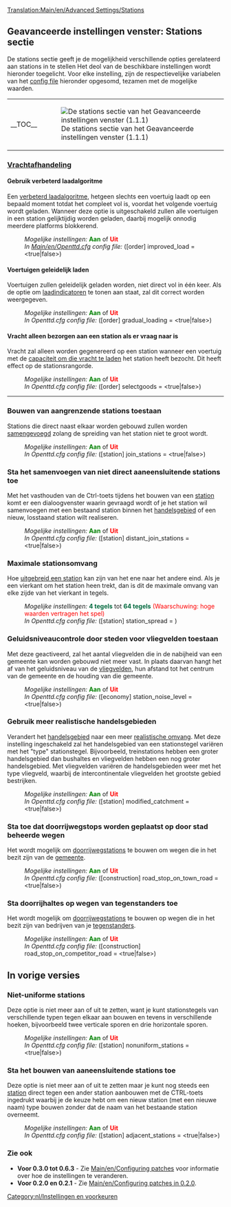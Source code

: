 [[Translation:Main/en/Advanced Settings/Stations]]{{nl/Geavanceerde instellingen}}

==Geavanceerde instellingen venster: Stations sectie==
De stations sectie geeft je de mogelijkheid verschillende opties gerelateerd aan stations in te stellen Het deol van de beschikbare instellingen wordt hieronder toegelicht. Voor elke instelling, zijn de respectievelijke variabelen van het [[Main/en/Openttd.cfg|config file]] hieronder opgesomd, tezamen met de mogelijke waarden.
{| align="center"
|- valign="top"
|__TOC__
|[[File:en/GI stations.png|frame|left|De stations sectie van het Geavanceerde instellingen venster (1.1.1)]]
|}

===<u>Vrachtafhandeling</u>===
====Gebruik verbeterd laadalgoritme====
{{nl/Kenmerken|Old|align="right"|text=(0.3.5)}}
Een [[Main/en/Improved Loading|verbeterd laadalgoritme]], hetgeen slechts een voertuig laadt op een bepaald moment totdat het compleet vol is, voordat het volgende voertuig wordt geladen. Wanneer deze optie is uitgeschakeld zullen alle voertuigen in een station gelijktijdig worden geladen, daarbij mogelijk onnodig meerdere platforms blokkerend.
:''Mogelijke instellingen:'' <span style="color:green">'''Aan'''</span> of <span style="color:red">'''Uit'''</span>
:''In [[Main/en/Openttd.cfg]] config file:'' ([order] improved_load = <true|false>) 
{{en/-}}
====Voertuigen geleidelijk laden====
{{nl/Kenmerken|0.5|align="right"|text=(0.5.0)}}
Voertuigen zullen geleidelijk geladen worden, niet direct vol in één keer. Als de optie om [[Main/nl/Laadindicatoren|laadindicatoren]] te tonen aan staat, zal dit correct worden weergegeven.
:''Mogelijke instellingen:'' <span style="color:green">'''Aan'''</span> of <span style="color:red">'''Uit'''</span>
:''In Openttd.cfg config file:'' ([order] gradual_loading = <true|false>) 
{{en/-}}
====Vracht alleen bezorgen aan een station als er vraag naar is====
{{nl/Kenmerken|Old|align="right"|text=(0.2.0)}}
Vracht zal alleen worden gegenereerd op een station wanneer een voertuig met de [[Main/en/Select goods|capaciteit om die vracht te laden]] het station heeft bezocht. Dit heeft effect op de stationsrangorde.
:''Mogelijke instellingen:'' <span style="color:green">'''Aan'''</span> of <span style="color:red">'''Uit'''</span>
:''In Openttd.cfg config file:'' ([order] selectgoods = <true|false>)
{{en/-}}
----
===Bouwen van aangrenzende stations toestaan===
{{nl/Kenmerken|Old|align="right"|text=(0.2.0)}}
Stations die direct naast elkaar worden gebouwd zullen worden [[Main/nl/Samenvoegen treinstations|samengevoegd]] zolang de spreiding van het station niet te groot wordt.
:''Mogelijke instellingen:'' <span style="color:green">'''Aan'''</span> of <span style="color:red">'''Uit'''</span>
:''In Openttd.cfg config file:'' ([station] join_stations = <true|false>)
{{en/-}}
===Sta het samenvoegen van niet direct aaneensluitende stations toe===
{{nl/Kenmerken|0.7|align="right"|text=(0.7.0)}}
Met het vasthouden van de Ctrl-toets tijdens het bouwen van een [[Main/nl/Stations|station]] komt er een dialoogvenster waarin gevraagd wordt of je het station wil samenvoegen met een bestaand station binnen het [[Main/nl/Handelsgebied|handelsgebied]] of een nieuw, losstaand station wilt realiseren.
:''Mogelijke instellingen:'' <span style="color:green">'''Aan'''</span> of <span style="color:red">'''Uit'''</span>
:''In Openttd.cfg config file:'' ([station] distant_join_stations = <true|false>)
{{en/-}}
===Maximale stationsomvang===
{{nl/Kenmerken|Old|align="right"|text=(0.3.2)}}
Hoe [[Main/en/Change station spread|uitgebreid een station]] kan zijn van het ene naar het andere eind. Als je een vierkant om het station heen trekt, dan is dit de maximale omvang van elke zijde van het vierkant in tegels.
:''Mogelijke instellingen:'' <span style="color:#00693E">'''4 tegels'''</span> tot <span style="color:#00693E">'''64 tegels'''</span> <span style="color:red">(Waarschuwing: hoge waarden vertragen het spel)</span>
:''In Openttd.cfg config file:'' ([station] station_spread = <num_val>)
{{en/-}}
===Geluidsniveaucontrole door steden voor vliegvelden toestaan===
{{nl/Kenmerken|0.7|align="right"|text=(0.7.0)}}
Met deze geactiveerd, zal het aantal vliegvelden die in de nabijheid van een gemeente kan worden gebouwd niet meer vast. In plaats daarvan hangt het af van het geluidsniveau van de [[Main/nl/Vliegveld|vliegvelden]], hun afstand tot het centrum van de gemeente en de houding van die gemeente. 
:''Mogelijke instellingen:'' <span style="color:green">'''Aan'''</span> of <span style="color:red">'''Uit'''</span>
:''In Openttd.cfg config file:'' ([economy] station_noise_level = <true|false>)
{{en/-}}
===Gebruik meer realistische handelsgebieden===
{{nl/Kenmerken|Old|align="right"|text=(0.3.5)}}
Verandert het [[Main/nl/Handelsgebied|handelsgebied]] naar een meer [[Main/en/Modified catchment|realistische omvang]]. Met deze instelling ingeschakeld zal het handelsgebied van een stationstegel variëren met het "type" stationstegel. Bijvoorbeeld, treinstations hebben een groter handelsgebied dan bushaltes en vliegvelden hebben een nog groter handelsgebied. Met vliegvelden variëren de handelsgebieden weer met het type vliegveld, waarbij de intercontinentale vliegvelden het grootste gebied bestrijken.
:''Mogelijke instellingen:'' <span style="color:green">'''Aan'''</span> of <span style="color:red">'''Uit'''</span>
:''In Openttd.cfg config file:'' ([station] modified_catchment = <true|false>)
{{en/-}}
===Sta toe dat doorrijwegstops worden geplaatst op door stad beheerde wegen===
{{nl/Kenmerken|0.6|align="right"|text=(0.6.0)}}
Het wordt mogelijk om [[Main/nl/Doorrijwegstations|doorrijwegstations]] te bouwen om wegen die in het bezit zijn van de [[Main/nl/Gemeente|gemeente]].
:''Mogelijke instellingen:'' <span style="color:green">'''Aan'''</span> of <span style="color:red">'''Uit'''</span>
:''In Openttd.cfg config file:'' ([construction] road_stop_on_town_road = <true|false>) 
{{en/-}}
===Sta doorrijhaltes op wegen van tegenstanders toe===
{{nl/Kenmerken|0.7|align="right"|text=(0.7.0)}}
Het wordt mogelijk om [[Main/nl/Doorrijwegstations|doorrijwegstations]] te bouwen op wegen die in het bezit zijn van bedrijven van je [[Main/nl/Geavanceerde instellingen/Tegenstanders|tegenstanders]].
:''Mogelijke instellingen:'' <span style="color:green">'''Aan'''</span> of <span style="color:red">'''Uit'''</span>
:''In Openttd.cfg config file:'' ([construction] road_stop_on_competitor_road = <true|false>)
{{en/-}}

==In vorige versies==
===Niet-uniforme stations===
{{nl/Kenmerken periode|0.3|1.0|align="right"|text=(0.3.0 t/m 1.0.0)}}
Deze optie is niet meer aan of uit te zetten, want je kunt stationstegels van verschillende typen tegen elkaar aan bouwen en tevens in verschillende hoeken, bijvoorbeeld twee verticale sporen en drie horizontale sporen.
:''Mogelijke instellingen:'' <span style="color:green">'''Aan'''</span> of <span style="color:red">'''Uit'''</span>
:''In Openttd.cfg config file:'' ([station] nonuniform_stations = <true|false>) 
{{en/-}}
===Sta het bouwen van aaneensluitende stations toe===
{{nl/Kenmerken periode|0.6|1.0|align="right"|text=(0.6.0 t/m 1.0.0)}}
Deze optie is niet meer aan of uit te zetten maar je kunt nog steeds een [[Main/nl/station|station]] direct tegen een ander station aanbouwen met de CTRL-toets ingedrukt waarbij je de keuze hebt om een nieuw station (met een nieuwe naam) type bouwen zonder dat de naam van het bestaande station overneemt.
:''Mogelijke instellingen:'' <span style="color:green">'''Aan'''</span> of <span style="color:red">'''Uit'''</span>
:''In Openttd.cfg config file:'' ([station] adjacent_stations = <true|false>)
{{en/-}}

===Zie ook===
*'''Voor 0.3.0 tot 0.6.3''' - Zie [[Main/en/Configuring patches]] voor informatie over hoe de instellingen te veranderen.
*'''Voor 0.2.0 en 0.2.1''' - Zie [[Main/en/Configuring patches in 0.2.0]].

[[Category:nl/Instellingen en voorkeuren]]